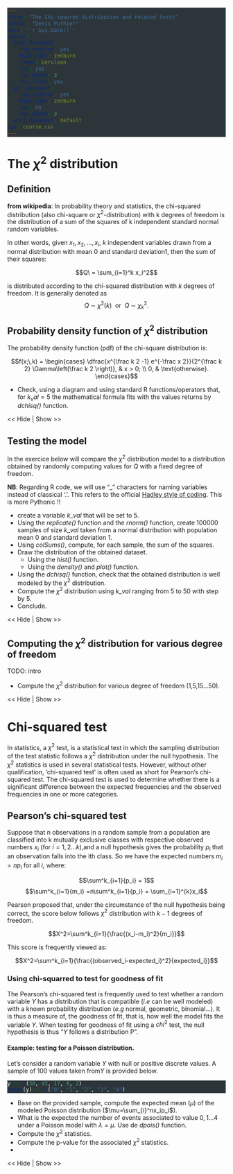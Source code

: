 ```yaml
---
title: "The Chi-squared distribution and related tests"
author: "Denis Puthier"
date: '`r Sys.Date()`'
output:
  html_document:
    fig_caption: yes
    highlight: zenburn
    theme: cerulean
    toc: yes
    toc_depth: 3
    toc_float: yes
  pdf_document:
    fig_caption: yes
    highlight: zenburn
    toc: no
    toc_depth: 3
  word_document: default
css: course.css
---
```



<script type="">
    $(function() {
        $(".hideshow").click(function() {
                $(this).parent().find(".exo_code").toggle();
        });
            
    })
</script>

<style>
.exo_code {
  display:none;
}

pre  {
  background-color: #2C3539!important;
  color: white;
} 

pre.text {
  background-color: #2C3539 !important;
}

hr {
  color: grey !important;
}


hr {
  color: grey !important;
}
</style>



# The 	$\chi^2$ distribution

## Definition

**from wikipedia**: In probability theory and statistics, the chi-squared distribution (also chi-square or $\chi^2$-distribution) with k degrees of freedom is the distribution of a sum of the squares of k independent standard normal random variables.

In other words, given  $x_1, x_2, ... , x_i$, $k$ independent variables drawn from a normal distribution  with mean 0 and standard deviation1, then the sum of their squares:

$$Q\ = \sum_{i=1}^k x_i^2$$

is distributed according to the chi-squared distribution with $k$ degrees of freedom. It is generally denoted as 
$$Q\ \sim\ \chi^2(k)\ \ \text{or}\ \ Q\ \sim\ \chi^2_k .$$

## Probability density function of $\chi^2$ distribution 

The probability density function (pdf) of the chi-square distribution is:

$$f(x;\,k) =
\begin{cases}
  \dfrac{x^{\frac k 2 -1} e^{-\frac x 2}}{2^{\frac k 2} \Gamma\left(\frac k 2 \right)},  & x > 0; \\ 0, & \text{otherwise}.
\end{cases}$$


<div class="exo">
- Check, using a diagram and using standard R functions/operators that, for $k_val=5$ the mathematical formula fits with the values returns by *dchisq()* function.
</div>
<div class="hideshow"> << Hide | Show >> </div>
<div class="exo_code">
```r
k_val <- 5
x <- 0:30
denom = (2^(k_val/2)*gamma(k_val/2)) 
num = x^(k_val/2-1)*exp(-x/2)

plot(0:30, num/denom, 
     type="l",
     col="blue",
     panel.first = grid(),
     xlab="x",
     ylab="f(x;k)")
points(0:30,
       dchisq(0:30, df=k_val),
       col="red",
       lw=2,
       pch=16)
```
</div>


## Testing the model


In the exercice below will compare the $\chi^2$ distribution model to a distribution obtained by randomly computing values for $Q$ with a fixed degree of freedom. 

**NB**: Regarding R code, we will use "_" characters for naming variables instead of classical '.'. This refers to the official [Hadley style of coding](http://stat405.had.co.nz/r-style.html). This is more Pythonic !!



<div class="exo">
- create a variable $k\_val$ that will be set to 5.
- Using the *replicate()* function and the *rnorm()* function, create 100000 samples of size $k\_val$ taken from a normal distribution with population mean 0 and standard deviation 1.
- Using *colSums()*, compute, for each sample, the sum of the squares.
- Draw the distribution of the obtained dataset.
    - Using the *hist()* function.
    - Using the *density()* and *plot()* function.
- Using the *dchisq()* function, check that the obtained distribution is well modeled by the $\chi^2$ distribution.
- Compute the $\chi^2$ distribution using $k\_val$ ranging from 5 to 50 with step by 5. 
- Conclude.
</div>
<div class="hideshow"> << Hide | Show >> </div>
<div class="exo_code">
```r
#-----------------------------------------------------------------------
# Using the replicate() function and the rnorm() function, create 100000 
# samples of size k_val taken from a 
# normal distribution with population mean 0 and standard deviation 1
#-----------------------------------------------------------------------
n <- 100000
x_val <- replicate(n, rnorm(5, mean = 0, sd = 1))

#-----------------------------------------------------------------------
# Using *colSums()*, compute, for each sample, the sum of the squares.
#-----------------------------------------------------------------------
x_srqt_sum <- colSums(x_val^2)
par(mfrow=c(1,2))

#-----------------------------------------------------------------------
# Draw the distribution of the obtained dataset.
#-----------------------------------------------------------------------

hist(x_srqt_sum, 
     col="blue", 
     border = "white", 
     breaks = 100)
plot(density(x_srqt_sum), 
     lwd=2, 
     col="blue", 
     panel.first=grid(),
     xlab="x")

#-----------------------------------------------------------------------
# Using the *dchisq* function, check that the obtained distribution is 
# well modeled by the $\chi^2$ distribution.
#-----------------------------------------------------------------------
par(mfrow=c(1,1))
plot(density(x_srqt_sum), 
     lwd=2, 
     col="blue", 
     panel.first=grid(),
     xlab="x")
points(0:30,
       dchisq(0:30, df=k_val),
       col="red",
       lw=2,
       pch=16)

```

</div>



## Computing the $\chi^2$ distribution for various degree of freedom

TODO: intro

<div class="exo">
- Compute the $\chi^2$ distribution for various degree of freedom (1,5,15...50).
</div>
<div class="hideshow"> << Hide | Show >> </div>
<div class="exo_code">
```r

## Create a color palette
if(!require(RColorBrewer)) install.packages('RColorBrewer')
color_pal <- brewer.pal(11, name = "Paired")


## Compute and draw density diagram of Chi-squared Distribution
# The values taken by k will be successively 1,5,15...50
k_val <- c(1, seq(5, 50, by=5))

# Draw a Chi-squared Distribution for k = 1
xlim <- c(0,100)
i = 1
plot(seq(xlim[1], xlim[2], length.out = 100), 
     dchisq(k_val[i], x=seq(xlim[1], xlim[2], length.out = 100)), 
     type="l", col= color_pal[i], 
     panel.first = grid(),
     lwd=2,
     xlab="x",
     ylab="f(x;k)"
     )

for(i in 2:length(k_val)){
  points(seq(xlim[1], xlim[2], length.out = 100), 
         dchisq(k_val[i], x=seq(xlim[1], xlim[2], length.out = 100)), 
         type="l", 
         col= color_pal[i],
         lwd=2)
}

legend("topright", 
       legend=paste("k=", k_val, sep=""), 
       fill=color_pal)
```
</div>


# Chi-squared test

In statistics, a $\chi^2$ test, is a statistical test in which the sampling distribution of the test statistic follows a $\chi^2$ distribution under the null hypothesis. The $\chi^2$ statistics is used in several statistical tests. However, without other qualification, 'chi-squared test' is often used as short for Pearson's chi-squared test. The chi-squared test is used to determine whether there is a significant difference between the expected frequencies and the observed frequencies in one or more categories. 


## Pearson's chi-squared test

Suppose that n observations in a random sample from a population are classified into k mutually exclusive classes with respective observed numbers $x_i$ (for $i=1,2...k$),and a null hypothesis gives the probability $p_i$ that an observation falls into the ith class. So we have the expected numbers $m_i = np_i$ for all $i$, where:

$$\sum^k_{i=1}{p_i} = 1$$
$$\sum^k_{i=1}{m_i} =n\sum^k_{i=1}{p_i} = \sum_{i=1}^{k}x_i$$

Pearson proposed that, under the circumstance of the null hypothesis being correct, the score below follows $\chi^2$ distribution with $k-1$ degrees of freedom.


$$X^2=\sum^k_{i=1}{\frac{(x_i-m_i)^2}{m_i}}$$

This score is frequently viewed as:

$$X^2=\sum^k_{i=1}{\frac{(observed_i-expected_i)^2}{expected_i}}$$


### Using chi-squarred to test for goodness of fit


The Pearson's chi-squared test is frequently used to test whether a random variable $Y$ has a distribution that is compatible (*i.e* can be well modeled) with a known probability distribution (*e.g* normal, geometric, binomial...). It is thus a measure of, the goodness of fit, that is, how well the  model fits the variable $Y$. When testing for goodness of fit using a $chi^2$ test, the null hypothesis is thus "$Y$ follows a distribution P".


#### Example: testing for a Poisson distribution.


Let's consider a random variable $Y$ with null or positive discrete values. A sample of 100 values taken from$Y$ is provided below.


```r
y <- c(30, 43, 17, 8, 2)
names(y) <- c("0", "1", "2", "3", "4")
```
<div class="exo">
- Base on the provided sample, compute the expected mean ($\mu$) of the modeled Poisson distribution ($\mu=\sum_{i}^nx_ip_i$).
- What is the expected the number of events associated to value $0,1...4$ under a Poisson model with $\lambda=\mu$. Use de *dpois()* function. 
- Compute the $\chi^2$ statistics.
- Compute the p-value for the associated $\chi^2$ statistics.
- 
</div>
<div class="hideshow"> << Hide | Show >> </div>
<div class="exo_code">
```r
## Compute the expected mean of the modeled Poisson distribution
mu <- sum(0:4*y/100)

## What is the expected the number of events associated to value $0,1...4$ under a Poisson model with lambda=mu
expected <- dpois(0:4, lambda = mu) * 100

## Compute the chi-squarred statistics.
chi_stat <- sum((y-expected)^2/expected)



```
</div>

